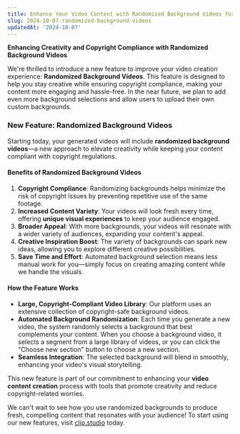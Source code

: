 ```yaml
---
title: Enhance Your Video Content with Randomized Background Videos for Better Creativity and Copyright Compliance
slug: 2024-10-07-randomized-background-videos
updatedAt: '2024-10-07'
---
```


**Enhancing Creativity and Copyright Compliance with Randomized Background Videos**

We're thrilled to introduce a new feature to improve your video creation experience: **Randomized Background Videos**. This feature is designed to help you stay creative while ensuring copyright compliance, making your content more engaging and hassle-free. In the near future, we plan to add even more background selections and allow users to upload their own custom backgrounds.

### **New Feature: Randomized Background Videos**

Starting today, your generated videos will include **randomized background videos**—a new approach to elevate creativity while keeping your content compliant with copyright regulations.

#### **Benefits of Randomized Background Videos**

1. **Copyright Compliance**: Randomizing backgrounds helps minimize the risk of copyright issues by preventing repetitive use of the same footage.
2. **Increased Content Variety**: Your videos will look fresh every time, offering **unique visual experiences** to keep your audience engaged.
3. **Broader Appeal**: With more backgrounds, your videos will resonate with a wider variety of audiences, expanding your content's appeal.
4. **Creative Inspiration Boost**: The variety of backgrounds can spark new ideas, allowing you to explore different creative possibilities.
5. **Save Time and Effort**: Automated background selection means less manual work for you—simply focus on creating amazing content while we handle the visuals.

#### **How the Feature Works**

- **Large, Copyright-Compliant Video Library**: Our platform uses an extensive collection of copyright-safe background videos.
- **Automated Background Randomization**: Each time you generate a new video, the system randomly selects a background that best complements your content. When you choose a background video, it selects a segment from a large library of videos, or you can click the "Choose new section" button to choose a new section.
- **Seamless Integration**: The selected background will blend in smoothly, enhancing your video's visual storytelling.

This new feature is part of our commitment to enhancing your **video content creation** process with tools that promote creativity and reduce copyright-related worries.

We can't wait to see how you use randomized backgrounds to produce fresh, compelling content that resonates with your audience! To start using our new features, visit [clip.studio](https://clip.studio) today.
